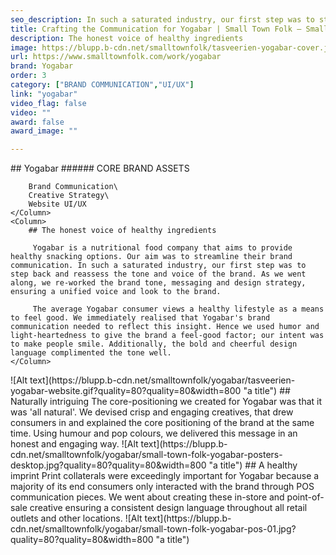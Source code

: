 ```yaml
---
seo_description: In such a saturated industry, our first step was to step back and reassess the tone and voice of the brand. As we went along, we re-worked messaging and design strategy, ensuring a unified voice and look to the brand.
title: Crafting the Communication for Yogabar | Small Town Folk — Small Town Folk
description: The honest voice of healthy ingredients 
image: https://blupp.b-cdn.net/smalltownfolk/tasveerien-yogabar-cover.jpg?quality=80
url: https://www.smalltownfolk.com/work/yogabar
brand: Yogabar  
order: 3
category: ["BRAND COMMUNICATION","UI/UX"]
link: "yogabar"
video_flag: false
video: ""
award: false
award_image: ""

---
```


<Column2>
    <Column>
        ## Yogabar
        ###### CORE BRAND ASSETS

        Brand Communication\
        Creative Strategy\
        Website UI/UX
    </Column>
    <Column>
        ## The honest voice of healthy ingredients

         Yogabar is a nutritional food company that aims to provide healthy snacking options. Our aim was to streamline their brand communication. In such a saturated industry, our first step was to step back and reassess the tone and voice of the brand. As we went along, we re-worked the brand tone, messaging and design strategy, ensuring a unified voice and look to the brand. 

         The average Yogabar consumer views a healthy lifestyle as a means to feel good. We immediately realised that Yogabar's brand communication needed to reflect this insight. Hence we used humor and light-heartedness to give the brand a feel-good factor; our intent was to make people smile. Additionally, the bold and cheerful design language complimented the tone well.
    </Column>
</Column2>

<Column>
    ![Alt text](https://blupp.b-cdn.net/smalltownfolk/yogabar/tasveerien-yogabar-website.gif?quality=80?quality=80&width=800 "a title")
</Column>

<Column>
    ## Naturally intriguing
    The core-positioning we created for Yogabar was that it was 'all natural'. We devised crisp and engaging creatives, that drew consumers in and explained the core positioning of the brand at the same time. Using humour and pop colours, we delivered this message in an honest and engaging way.
</Column>

<Column>
    ![Alt text](https://blupp.b-cdn.net/smalltownfolk/yogabar/small-town-folk-yogabar-posters-desktop.jpg?quality=80?quality=80&width=800 "a title")
</Column>

<Column>
    ## A healthy imprint 
    Print collaterals were exceedingly important for Yogabar because a majority of its end consumers only interacted with the brand through POS communication pieces. We went about creating these in-store and point-of-sale creative ensuring a consistent design language throughout all retail outlets and other locations. 
</Column>

<Column>
    ![Alt text](https://blupp.b-cdn.net/smalltownfolk/yogabar/small-town-folk-yogabar-pos-01.jpg?quality=80?quality=80&width=800 "a title")
</Column>
